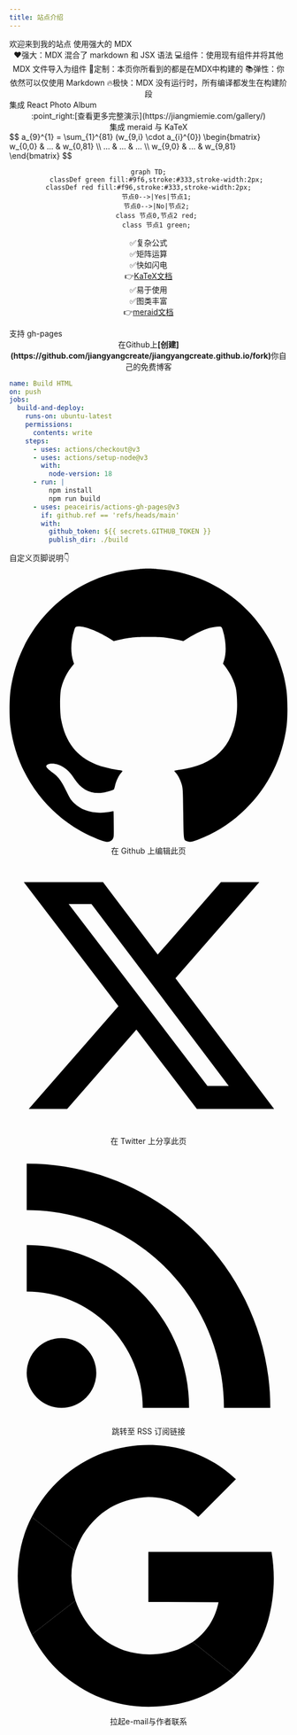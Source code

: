 ```yaml
---
title: 站点介绍
---
```



<CustomH1Title>
欢迎来到我的站点
</CustomH1Title>



<CustomTitle>
  使用<Text color="#D8262C">强大</Text>的<Text color="#D8262C"> MD</Text><Text color="#00A3E9">X </Text>
</CustomTitle>


<Center>
❤️强大：MDX 混合了 markdown 和 JSX 语法  
💻组件：使用现有组件并将其他 MDX 文件导入为组件  
🔧定制：本页你所看到的都是在MDX中构建的     
📚弹性：你依然可以仅使用 Markdown    
🔥极快：MDX 没有运行时，所有编译都发生在构建阶段  
</Center>


<CustomTitle>
  集成 <Text color="#D8262C">React Photo Album</Text>
</CustomTitle>


<Center>
:point_right:[查看更多完整演示](https://jiangmiemie.com/gallery/)
</Center>

<PhotoAlbum photos={photos} layout="rows" />

<Center>
<CustomTitle>
  集成 <Text color="#D8262C">meraid</Text> 与
  <Text color="#2e8555">KaTeX</Text>
</CustomTitle>
</Center>
$$
a_{9}^{1} = \sum_{1}^{81} (w_{9,i} \cdot a_{i}^{0})
\begin{bmatrix}
    w_{0,0} & ... & w_{0,81} \\
    ... & ... & ... \\
    w_{9,0} & ... & w_{9,81}
\end{bmatrix}
$$
<Center>

```mermaid
graph TD;
    classDef green fill:#9f6,stroke:#333,stroke-width:2px;
    classDef red fill:#f96,stroke:#333,stroke-width:2px;    
    节点0-->|Yes|节点1;
    节点0-->|No|节点2;
    class 节点0,节点2 red;
    class 节点1 green;
```

:white_check_mark:复杂公式  
:white_check_mark:矩阵运算  
:white_check_mark:快如闪电  
:point_right:[KaTeX文档](https://katex.org/)  
:white_check_mark:易于使用  
:white_check_mark:图类丰富  
:point_right:[meraid文档](https://mermaid.js.org/intro/)

</Center>


<CustomTitle>
  支持 <Text color="#D8262C">gh-pages</Text>
</CustomTitle>

<Center>
在Github上<b>[创建](https://github.com/jiangyangcreate/jiangyangcreate.github.io/fork)</b>你自己的免费博客
</Center>

```yml title=".github\workflows\updata.yml" showLineNumbers
name: Build HTML
on: push
jobs:
  build-and-deploy:
    runs-on: ubuntu-latest
    permissions:
      contents: write
    steps:
      - uses: actions/checkout@v3
      - uses: actions/setup-node@v3
        with:
          node-version: 18
      - run: |
          npm install
          npm run build
      - uses: peaceiris/actions-gh-pages@v3
        if: github.ref == 'refs/heads/main'
        with:
          github_token: ${{ secrets.GITHUB_TOKEN }}
          publish_dir: ./build
```

<CustomTitle>
  自定义页脚<Text color="#D8262C">说明</Text>👇
</CustomTitle>

<Center>
<svg version="1.1" xmlns="http://www.w3.org/2000/svg" x="0px" y="0px" viewBox="0 0 512 512" height={20} width={20} style={{ marginRight: 7 }}><g transform="translate(0.000000,512.000000) scale(0.100000,-0.100000)" fill="url(#grad1)" stroke="none"><path d="M2384 5060 c-1012 -69 -1891 -738 -2235 -1703 -53 -146 -102 -349 -125 -512 -23 -157 -25 -496 -5 -655 102 -816 575 -1526 1287 -1932 164 -94 418 -200 483 -202 51 -1 94 20 116 57 18 30 19 50 16 267 -1 129 -3 236 -4 236 -1 1 -38 -4 -82 -12 -263 -43 -497 16 -646 165 -58 58 -76 86 -134 206 -94 196 -149 271 -255 348 -78 56 -120 98 -120 119 0 50 121 67 217 30 125 -47 208 -119 299 -258 126 -191 284 -276 485 -261 77 6 233 49 245 68 3 6 13 38 20 71 19 80 68 181 110 228 40 45 44 42 -86 60 -103 14 -282 60 -368 94 -362 143 -571 410 -649 829 -25 134 -25 463 0 567 36 149 103 285 195 398 l43 53 -15 47 c-52 161 -46 370 16 564 20 61 24 67 54 73 107 20 352 -68 576 -206 l98 -61 87 20 c204 47 298 57 553 57 256 0 349 -10 553 -57 l88 -20 77 48 c153 96 304 167 407 193 85 21 159 31 191 25 28 -5 33 -12 52 -72 57 -178 67 -404 23 -542 l-21 -65 20 -25 c98 -121 175 -269 212 -409 26 -98 36 -348 19 -488 -74 -608 -407 -935 -1041 -1023 -120 -16 -118 -15 -83 -53 46 -48 90 -134 115 -223 20 -74 22 -106 27 -529 7 -492 5 -482 66 -507 47 -20 102 -13 200 26 348 135 622 311 884 569 417 410 679 942 752 1527 20 159 18 498 -5 655 -173 1219 -1151 2131 -2373 2215 -161 11 -175 11 -339 0z"/></g></svg>在 Github 上编辑此页  
</Center>

<Center>
<svg version="1.1" xmlns="http://www.w3.org/2000/svg" x="0px" y="0px" viewBox="0 0 24 24" height={20} width={20} style={{ marginRight: 7 }}><g fill="url(#grad1)"><path d="M18.244 2.25h3.308l-7.227 8.26 8.502 11.24H16.17l-5.214-6.817L4.99 21.75H1.68l7.73-8.835L1.254 2.25H8.08l4.713 6.231zm-1.161 17.52h1.833L7.084 4.126H5.117z"></path></g></svg>在 Twitter 上分享此页  
</Center>

<Center>
<svg version="1.1" xmlns="http://www.w3.org/2000/svg" x="0px" y="0px" viewBox="0 0 16 16" height={20} width={20} style={{ marginRight: 7 }}><g fill="url(#grad1)"><linearGradient id="grad1" x1="0%" y1="0%" x2="100%" y2="100%"><stop offset="0%" style={{ stopColor: "#D8262C", stopOpacity: 1 }} /><stop offset="100%" style={{ stopColor: "#E6B800", stopOpacity: 1 }} /></linearGradient><circle cx="3" cy="13" r="2"></circle><path d="M1 5.667v2.667A6.674 6.674 0 0 1 7.667 15h2.666c0-5.146-4.187-9.333-9.333-9.333z"></path><path d="M1 1v2.667C7.25 3.667 12.334 8.75 12.334 15H15C15 7.28 8.72 1 1 1z"></path></g></svg>跳转至 RSS 订阅链接
</Center>

<Center>
<svg version="1.1" xmlns="http://www.w3.org/2000/svg" x="0px" y="0px" viewBox="0 0 1024 1024" style={{ marginRight: 7, height: 20, width: 20 }}><g><path style={{ opacity: 0.996, fill: "url(#grad1)" }} d="M 243.5,420.5 C 189.523,379.185 135.857,337.518 82.5,295.5C 140.987,183.298 229.487,104.632 348,59.5C 432.42,30.213 518.587,23.713 606.5,40C 693.576,57.6997 769.243,96.6997 833.5,157C 787.833,202.667 742.167,248.333 696.5,294C 695.5,294.667 694.5,294.667 693.5,294C 642.378,246.775 581.711,222.942 511.5,222.5C 407.283,227.337 327.117,273.337 271,360.5C 259.938,379.624 250.771,399.624 243.5,420.5 Z"/></g><g><path style={{ opacity: 0.996, fill: "url(#grad1)" }} d="M 82.5,295.5 C 135.857,337.518 189.523,379.185 243.5,420.5C 223.5,481.168 223.5,541.835 243.5,602.5C 189.523,643.815 135.857,685.482 82.5,727.5C 31.7513,624.612 18.5846,516.945 43,404.5C 51.5465,366.35 64.7132,330.016 82.5,295.5 Z"/></g><g><path style={{ opacity: 0.998, fill: "url(#grad1)" }} d="M 829.5,876.5 C 777.833,835.833 726.167,795.167 674.5,754.5C 725.318,718.61 756.985,669.944 769.5,608.5C 683.503,607.5 597.503,607.167 511.5,607.5C 511.5,546.167 511.5,484.833 511.5,423.5C 662.5,423.5 813.5,423.5 964.5,423.5C 979.017,509.532 974.517,594.532 951,678.5C 928.206,755.703 887.706,821.703 829.5,876.5 Z"/></g><g><path style={{ opacity: 0.997, fill: "url(#grad1)" }} d="M 243.5,602.5 C 274.71,690.744 334.043,751.577 421.5,785C 487.78,805.861 553.78,804.861 619.5,782C 638.723,774.388 657.056,765.222 674.5,754.5C 726.167,795.167 777.833,835.833 829.5,876.5C 762.129,936.339 683.462,972.839 593.5,986C 437.233,1008.45 300.566,967.451 183.5,863C 141.888,823.583 108.222,778.416 82.5,727.5C 135.857,685.482 189.523,643.815 243.5,602.5 Z"/></g></svg>拉起e-mail与作者联系
</Center>